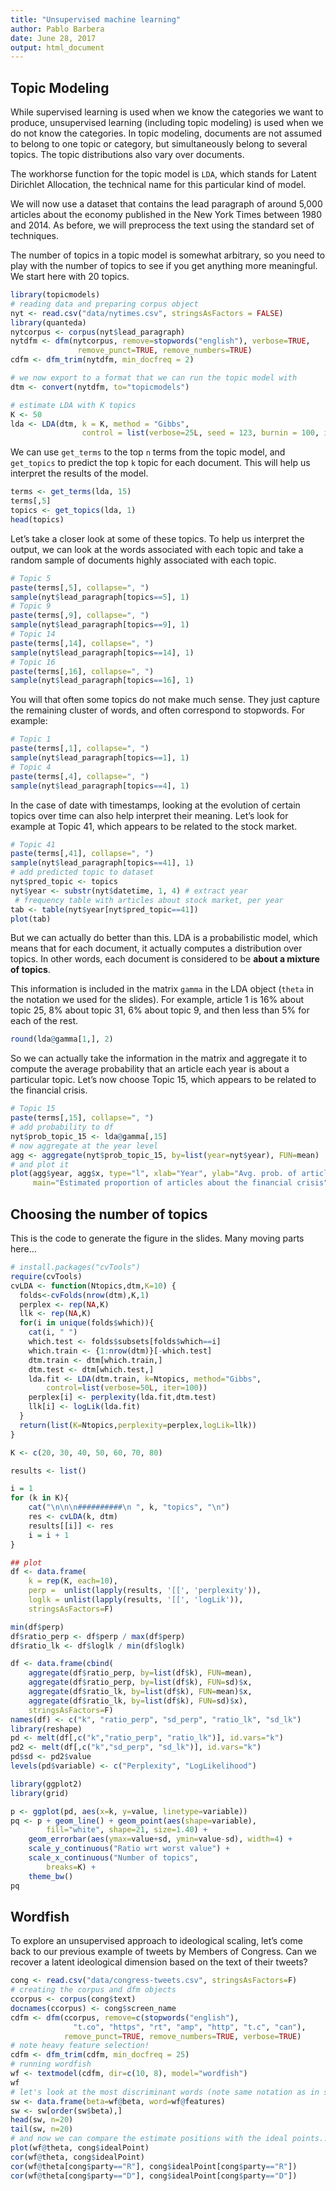 ```yaml
---
title: "Unsupervised machine learning"
author: Pablo Barbera
date: June 28, 2017
output: html_document
---
```


## Topic Modeling

While supervised learning is used when we know the categories we want to produce, unsupervised learning (including topic modeling) is used when we do not know the categories. In topic modeling, documents are not assumed to belong to one topic or category, but simultaneously belong to several topics. The topic distributions also vary over documents. 

The workhorse function for the topic model is `LDA`, which stands for Latent Dirichlet Allocation, the technical name for this particular kind of model. 

We will now use a dataset that contains the lead paragraph of around 5,000 articles about the economy published in the New York Times between 1980 and 2014. As before, we will preprocess the text using the standard set of techniques.

The number of topics in a topic model is somewhat arbitrary, so you need to play with the number of topics to see if you get anything more meaningful. We start here with 20 topics.

```r
library(topicmodels)
# reading data and preparing corpus object
nyt <- read.csv("data/nytimes.csv", stringsAsFactors = FALSE)
library(quanteda)
nytcorpus <- corpus(nyt$lead_paragraph)
nytdfm <- dfm(nytcorpus, remove=stopwords("english"), verbose=TRUE,
               remove_punct=TRUE, remove_numbers=TRUE)
cdfm <- dfm_trim(nytdfm, min_docfreq = 2)

# we now export to a format that we can run the topic model with
dtm <- convert(nytdfm, to="topicmodels")

# estimate LDA with K topics
K <- 50
lda <- LDA(dtm, k = K, method = "Gibbs", 
                control = list(verbose=25L, seed = 123, burnin = 100, iter = 500))
```

We can use `get_terms` to the top `n` terms from the topic model, and `get_topics` to predict the top `k` topic for each document. This will help us interpret the results of the model.

```r
terms <- get_terms(lda, 15)
terms[,5]
topics <- get_topics(lda, 1)
head(topics)
```

Let's take a closer look at some of these topics. To help us interpret the output, we can look at the words associated with each topic and take a random sample of documents highly associated with each topic.

```r
# Topic 5
paste(terms[,5], collapse=", ")
sample(nyt$lead_paragraph[topics==5], 1)
# Topic 9
paste(terms[,9], collapse=", ")
sample(nyt$lead_paragraph[topics==9], 1)
# Topic 14
paste(terms[,14], collapse=", ")
sample(nyt$lead_paragraph[topics==14], 1)
# Topic 16
paste(terms[,16], collapse=", ")
sample(nyt$lead_paragraph[topics==16], 1)
```

You will that often some topics do not make much sense. They just capture the remaining cluster of words, and often correspond to stopwords. For example:

```r
# Topic 1
paste(terms[,1], collapse=", ")
sample(nyt$lead_paragraph[topics==1], 1)
# Topic 4
paste(terms[,4], collapse=", ")
sample(nyt$lead_paragraph[topics==4], 1)
```

In the case of date with timestamps, looking at the evolution of certain topics over time can also help interpret their meaning. Let's look for example at Topic 41, which appears to be related to the stock market.

```r
# Topic 41
paste(terms[,41], collapse=", ")
sample(nyt$lead_paragraph[topics==41], 1)
# add predicted topic to dataset
nyt$pred_topic <- topics
nyt$year <- substr(nyt$datetime, 1, 4) # extract year
 # frequency table with articles about stock market, per year
tab <- table(nyt$year[nyt$pred_topic==41])
plot(tab)
```

But we can actually do better than this. LDA is a probabilistic model, which means that for each document, it actually computes a distribution over topics. In other words, each document is considered to be __about a mixture of topics__. 

This information is included in the matrix `gamma` in the LDA object (`theta` in the notation we used for the slides). For example, article 1 is 16% about topic 25, 8% about topic 31, 6% about topic 9, and then less than 5% for each of the rest.

```r
round(lda@gamma[1,], 2)
```

So we can actually take the information in the matrix and aggregate it to compute the average probability that an article each year is about a particular topic. Let's now choose Topic 15, which appears to be related to the financial crisis.

```r
# Topic 15
paste(terms[,15], collapse=", ")
# add probability to df
nyt$prob_topic_15 <- lda@gamma[,15]
# now aggregate at the year level
agg <- aggregate(nyt$prob_topic_15, by=list(year=nyt$year), FUN=mean)
# and plot it
plot(agg$year, agg$x, type="l", xlab="Year", ylab="Avg. prob. of article about topic 15",
     main="Estimated proportion of articles about the financial crisis")

```

## Choosing the number of topics

This is the code to generate the figure in the slides. Many moving parts here...

```r
# install.packages("cvTools")
require(cvTools)
cvLDA <- function(Ntopics,dtm,K=10) {
  folds<-cvFolds(nrow(dtm),K,1)
  perplex <- rep(NA,K)
  llk <- rep(NA,K)
  for(i in unique(folds$which)){
    cat(i, " ")
    which.test <- folds$subsets[folds$which==i]
    which.train <- {1:nrow(dtm)}[-which.test]
    dtm.train <- dtm[which.train,]
    dtm.test <- dtm[which.test,]
    lda.fit <- LDA(dtm.train, k=Ntopics, method="Gibbs",
        control=list(verbose=50L, iter=100))
    perplex[i] <- perplexity(lda.fit,dtm.test)
    llk[i] <- logLik(lda.fit)
  }
  return(list(K=Ntopics,perplexity=perplex,logLik=llk))
}
```

```r
K <- c(20, 30, 40, 50, 60, 70, 80)

results <- list()

i = 1
for (k in K){
    cat("\n\n\n##########\n ", k, "topics", "\n")
    res <- cvLDA(k, dtm)
    results[[i]] <- res
    i = i + 1
}
```


```r
## plot
df <- data.frame(
    k = rep(K, each=10),
    perp =  unlist(lapply(results, '[[', 'perplexity')),
    loglk = unlist(lapply(results, '[[', 'logLik')),
    stringsAsFactors=F)

min(df$perp)
df$ratio_perp <- df$perp / max(df$perp)
df$ratio_lk <- df$loglk / min(df$loglk)

df <- data.frame(cbind(
    aggregate(df$ratio_perp, by=list(df$k), FUN=mean),
    aggregate(df$ratio_perp, by=list(df$k), FUN=sd)$x,
    aggregate(df$ratio_lk, by=list(df$k), FUN=mean)$x,
    aggregate(df$ratio_lk, by=list(df$k), FUN=sd)$x),
    stringsAsFactors=F)
names(df) <- c("k", "ratio_perp", "sd_perp", "ratio_lk", "sd_lk")
library(reshape)
pd <- melt(df[,c("k","ratio_perp", "ratio_lk")], id.vars="k")
pd2 <- melt(df[,c("k","sd_perp", "sd_lk")], id.vars="k")
pd$sd <- pd2$value
levels(pd$variable) <- c("Perplexity", "LogLikelihood")

library(ggplot2)
library(grid)

p <- ggplot(pd, aes(x=k, y=value, linetype=variable))
pq <- p + geom_line() + geom_point(aes(shape=variable), 
        fill="white", shape=21, size=1.40) +
    geom_errorbar(aes(ymax=value+sd, ymin=value-sd), width=4) +
    scale_y_continuous("Ratio wrt worst value") +
    scale_x_continuous("Number of topics", 
        breaks=K) +
    theme_bw() 
pq
```

## Wordfish

To explore an unsupervised approach to ideological scaling, let's come back to our previous example of tweets by Members of Congress. Can we recover a latent ideological dimension based on the text of their tweets?

```r
cong <- read.csv("data/congress-tweets.csv", stringsAsFactors=F)
# creating the corpus and dfm objects
ccorpus <- corpus(cong$text)
docnames(ccorpus) <- cong$screen_name
cdfm <- dfm(ccorpus, remove=c(stopwords("english"), 
              "t.co", "https", "rt", "amp", "http", "t.c", "can"), 
            remove_punct=TRUE, remove_numbers=TRUE, verbose=TRUE)
# note heavy feature selection!
cdfm <- dfm_trim(cdfm, min_docfreq = 25)
# running wordfish
wf <- textmodel(cdfm, dir=c(10, 8), model="wordfish")
wf
# let's look at the most discriminant words (note same notation as in slides)
sw <- data.frame(beta=wf@beta, word=wf@features)
sw <- sw[order(sw$beta),]
head(sw, n=20)
tail(sw, n=20)
# and now we can compare the estimate positions with the ideal points...
plot(wf@theta, cong$idealPoint)
cor(wf@theta, cong$idealPoint)
cor(wf@theta[cong$party=="R"], cong$idealPoint[cong$party=="R"])
cor(wf@theta[cong$party=="D"], cong$idealPoint[cong$party=="D"])

```


